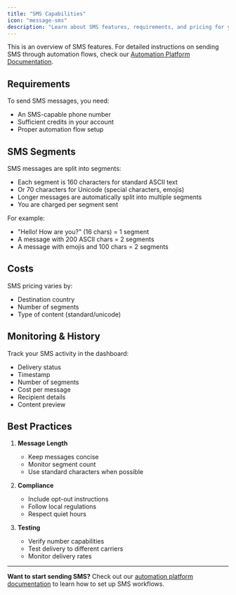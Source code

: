 ```yaml
---
title: "SMS Capabilities"
icon: "message-sms"
description: "Learn about SMS features, requirements, and pricing for your phone numbers"
---
```


<Card
  title="Detailed SMS Documentation"
  icon="book-open"
  href="/automation-platform/otonistark-related/sms-capabilities">
  This is an overview of SMS features. For detailed instructions on sending SMS
  through automation flows, check our [Automation Platform
  Documentation](/automation-platform/otonistark-related/sms-capabilities).
</Card>

## Requirements

To send SMS messages, you need:

- An SMS-capable phone number
- Sufficient credits in your account
- Proper automation flow setup

## SMS Segments

SMS messages are split into segments:

- Each segment is 160 characters for standard ASCII text
- Or 70 characters for Unicode (special characters, emojis)
- Longer messages are automatically split into multiple segments
- You are charged per segment sent

For example:

- "Hello! How are you?" (16 chars) = 1 segment
- A message with 200 ASCII chars = 2 segments
- A message with emojis and 100 chars = 2 segments

## Costs

SMS pricing varies by:

- Destination country
- Number of segments
- Type of content (standard/unicode)

## Monitoring & History

Track your SMS activity in the dashboard:

- Delivery status
- Timestamp
- Number of segments
- Cost per message
- Recipient details
- Content preview

## Best Practices

1. **Message Length**

   - Keep messages concise
   - Monitor segment count
   - Use standard characters when possible

2. **Compliance**

   - Include opt-out instructions
   - Follow local regulations
   - Respect quiet hours

3. **Testing**
   - Verify number capabilities
   - Test delivery to different carriers
   - Monitor delivery rates

---

**Want to start sending SMS?** Check out our [automation platform documentation](/automation-platform/otonistark-related/sms-capabilities) to learn how to set up SMS workflows.
